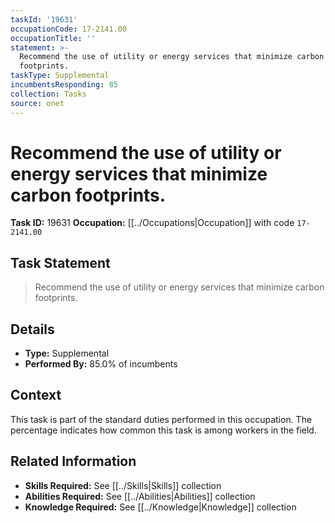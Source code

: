 ```yaml
---
taskId: '19631'
occupationCode: 17-2141.00
occupationTitle: ''
statement: >-
  Recommend the use of utility or energy services that minimize carbon
  footprints.
taskType: Supplemental
incumbentsResponding: 85
collection: Tasks
source: onet
---
```

# Recommend the use of utility or energy services that minimize carbon footprints.

**Task ID:** 19631
**Occupation:** [[../Occupations|Occupation]] with code `17-2141.00`

## Task Statement

> Recommend the use of utility or energy services that minimize carbon footprints.

## Details

- **Type:** Supplemental
- **Performed By:** 85.0% of incumbents

## Context

This task is part of the standard duties performed in this occupation. The percentage indicates how common this task is among workers in the field.

## Related Information

- **Skills Required:** See [[../Skills|Skills]] collection
- **Abilities Required:** See [[../Abilities|Abilities]] collection
- **Knowledge Required:** See [[../Knowledge|Knowledge]] collection
